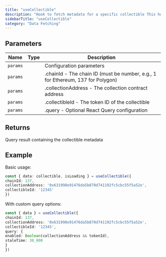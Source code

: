 ```yaml
---
title: "useCollectible"
description: "Hook to fetch metadata for a specific collectible This hook retrieves metadata for an individual NFT from a collection, including properties like name, description, image, attributes, etc."
sidebarTitle: "useCollectible"
category: "Data Fetching"
---
```


## Parameters

| Name | Type | Description |
|------|------|-------------|
| `params` |  | Configuration parameters |
| `params` |  | .chainId - The chain ID (must be number, e.g., 1 for Ethereum, 137 for Polygon) |
| `params` |  | .collectionAddress - The collection contract address |
| `params` |  | .collectibleId - The token ID of the collectible |
| `params` |  | .query - Optional React Query configuration |

## Returns

Query result containing the collectible metadata

## Example

Basic usage:
```typescript
const { data: collectible, isLoading } = useCollectible({
chainId: 137,
collectionAddress: '0x631998e91476da5b870d741192fc5cbc55f5a52e',
collectibleId: '12345'
})
```

With custom query options:
```typescript
const { data } = useCollectible({
chainId: 137,
collectionAddress: '0x631998e91476da5b870d741192fc5cbc55f5a52e',
collectibleId: '12345',
query: {
enabled: Boolean(collectionAddress && tokenId),
staleTime: 30_000
}
})
```

